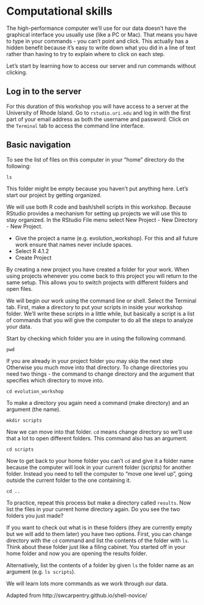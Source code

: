 # Computational skills

The high-performance computer we'll use for our data doesn't have the graphical interface
you usually use (like a PC or Mac).
That means you have to type in your commands - you can't point and click.
This actually has a hidden benefit because it's easy to write down what you did in
a line of text rather than having to try to explain where to click on each step.

Let's start by learning how to access our server and run commands without clicking.

## Log in to the server

For this duration of this workshop you will have access to a server at the University of Rhode Island. Go to `rstudio.uri.edu` and log in with the first part of your email address as both the username and password. Click on the `Terminal` tab to access the command line interface.

## Basic navigation

To see the list of files on this computer in your "home" directory do the following:

```
ls
```

This folder might be empty because you haven't put anything here.
Let's start our project by getting organized.

We will use both R code and bash/shell scripts in this workshop.
Because RStudio provides a mechanism for setting up projects we will use this to stay organized.
In the RStudio File menu select New Project - New Directory - New Project.

* Give the project a name (e.g. evolution_workshop). For this and all future work ensure that names never include spaces.
* Select R 4.1.2
* Create Project

By creating a new project you have created a folder for your work.
When using projects whenever you come back to this project you will return to the same setup.
This allows you to switch projects with different folders and open files.

We will begin our work using the command line or shell.
Select the Terminal tab.
First, make a directory to put your scripts in inside your workshop folder.
We'll write these scripts in a little while, but basically a script is a list of commands that you will give the computer to do all the steps to analyze your data.

Start by checking which folder you are in using the following command.

```
pwd
```

If you are already in your project folder you may skip the next step
Otherwise you much move into that directory. 
To change directories you need two things - the command to change directory and the argument that specifies which directory to move into.

```
cd evolution_workshop
```

To make a directory you again need a command (make directory) and an argument (the name). 

```
mkdir scripts 
```

Now we can move into that folder.
`cd` means change directory so we'll use that a lot to open different folders.
This command also has an argument.

```
cd scripts 
```

Now to get back to your home folder you can't `cd` and give it a folder name because
the computer will look in your current folder (scripts) for another folder.
Instead you need to tell the computer to "move one level up", going outside the current folder to the one containing it.

```
cd ..
```

To practice, repeat this process but make a directory called `results`.
Now list the files in your current home directory again.
Do you see the two folders you just made?

If you want to check out what is in these folders (they are currently empty but we will add to them later)
you have two options.
First, you can change directory with the `cd` command and list the contents of the folder with `ls`.
Think about these folder just like a filing cabinet.
You started off in your home folder and now you are opening the results folder.

Alternatively, list the contents of a folder by given `ls` the folder name as an argument (e.g. `ls scripts`).

We will learn lots more commands as we work through our data.


Adapted from  http://swcarpentry.github.io/shell-novice/

